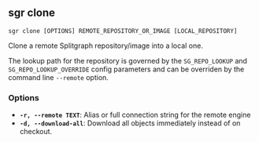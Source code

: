 
## sgr clone

```sgr clone [OPTIONS] REMOTE_REPOSITORY_OR_IMAGE [LOCAL_REPOSITORY]```

Clone a remote Splitgraph repository/image into a local one.

The lookup path for the repository is governed by the ``SG_REPO_LOOKUP`` and ``SG_REPO_LOOKUP_OVERRIDE``
config parameters and can be overriden by the command line ``--remote`` option.

### Options

  * **`-r, --remote TEXT`**: Alias or full connection string for the remote engine
  * **`-d, --download-all`**: Download all objects immediately instead of on checkout.
